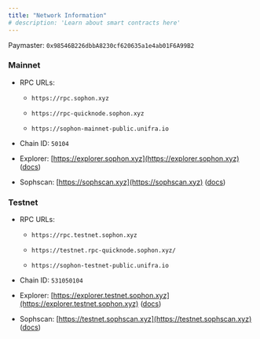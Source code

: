 ```yaml
---
title: "Network Information"
# description: 'Learn about smart contracts here'
---
```


Paymaster: `0x98546B226dbbA8230cf620635a1e4ab01F6A99B2`

### Mainnet

* RPC URLs:

  * `https://rpc.sophon.xyz`

  * `https://rpc-quicknode.sophon.xyz`

  * `https://sophon-mainnet-public.unifra.io`

* Chain ID: `50104`

* Explorer: [https://explorer.sophon.xyz](https://explorer.sophon.xyz) ([docs](https://api-explorer.sophon.xyz/docs))

* Sophscan: [https://sophscan.xyz](https://sophscan.xyz) ([docs](https://docs.sophscan.xyz))

### Testnet

* RPC URLs:

  * `https://rpc.testnet.sophon.xyz`

  * `https://testnet.rpc-quicknode.sophon.xyz/`

  * `https://sophon-testnet-public.unifra.io`

* Chain ID: `531050104`

* Explorer: [https://explorer.testnet.sophon.xyz](https://explorer.testnet.sophon.xyz) ([docs](https://api-explorer.sophon.xyz/docs))

* Sophscan: [https://testnet.sophscan.xyz](https://testnet.sophscan.xyz) ([docs](https://docs.sophscan.xyz))